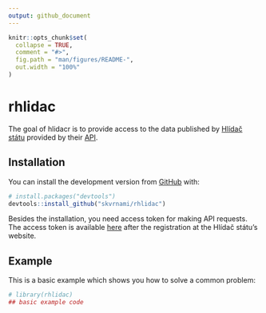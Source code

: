 ```yaml
---
output: github_document
---
```


<!-- README.md is generated from README.Rmd. Please edit that file -->

```r
knitr::opts_chunk$set(
  collapse = TRUE,
  comment = "#>",
  fig.path = "man/figures/README-",
  out.width = "100%"
)
```

# rhlidac

<!-- badges: start -->
<!-- badges: end -->

The goal of hlidacr is to provide access to the data published by [Hlídač státu](https://www.hlidacstatu.cz/) provided by their [API](https://www.hlidacstatu.cz/api/v2/swagger/index). 

## Installation

You can install the development version from [GitHub](https://github.com/) with:

``` r
# install.packages("devtools")
devtools::install_github("skvrnami/rhlidac")
```

Besides the installation, you need access token for making API requests. 
The access token is available [here](https://www.hlidacstatu.cz/api/v1/Index) after the registration
at the Hlídač státu's website. 

## Example

This is a basic example which shows you how to solve a common problem:

```r
# library(rhlidac)
## basic example code
```

